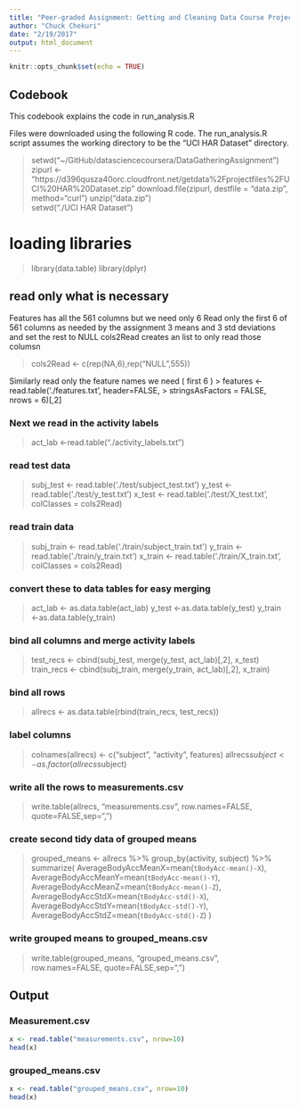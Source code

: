 ```yaml
---
title: "Peer-graded Assignment: Getting and Cleaning Data Course Project"
author: "Chuck Chekuri"
date: "2/19/2017"
output: html_document
---
```


```r
knitr::opts_chunk$set(echo = TRUE)
```

## Codebook

This codebook explains the code in run_analysis.R

Files were downloaded using the following R code.
The run_analysis.R script assumes the working directory to 
be the "UCI HAR Dataset" directory.

> setwd("~/GitHub/datasciencecoursera/DataGatheringAssignment")
> zipurl <- "https://d396qusza40orc.cloudfront.net/getdata%2Fprojectfiles%2FUCI%20HAR%20Dataset.zip"
> download.file(zipurl, destfile = "data.zip", method="curl")
> unzip("data.zip")    
> setwd("./UCI HAR Dataset")


# loading libraries
> library(data.table)
> library(dplyr)

## read only what is necessary
Features has all the 561 columns but we need only 6
Read only the first 6 of 561 columns as needed by the assignment
 3 means and 3 std deviations and set the rest to NULL
cols2Read creates an list to only read those columsn

> cols2Read <- c(rep(NA,6),rep("NULL",555))

Similarly read only the feature names we need ( first 6 )
> features <- read.table('./features.txt', header=FALSE, 
>		       stringsAsFactors = FALSE, nrows = 6)[,2]

### Next we read in the activity labels
> act_lab <-read.table("./activity_labels.txt")

### read test data 
> subj_test <- read.table('./test/subject_test.txt')
> y_test <- read.table('./test/y_test.txt')
> x_test <- read.table('./test/X_test.txt', colClasses = cols2Read)

### read train data
> subj_train <- read.table('./train/subject_train.txt')
> y_train <- read.table('./train/y_train.txt')
> x_train <- read.table('./train/X_train.txt', colClasses = cols2Read)

### convert these to data tables for easy merging
> act_lab <- as.data.table(act_lab)
> y_test <-as.data.table(y_test)
> y_train <-as.data.table(y_train)

### bind all columns and merge activity labels
> test_recs <- cbind(subj_test, merge(y_test, act_lab)[,2], x_test)
> train_recs <- cbind(subj_train, merge(y_train, act_lab)[,2], x_train)

### bind all rows 
> allrecs <- as.data.table(rbind(train_recs, test_recs))

### label columns
> colnames(allrecs) <- c("subject", "activity", features)
> allrecs$subject <- as.factor(allrecs$subject)

### write all the rows to measurements.csv
> write.table(allrecs, "measurements.csv", row.names=FALSE, quote=FALSE,sep=",")

### create second tidy data of grouped means
> grouped_means <- allrecs %>% 
>   group_by(activity, subject) %>% 
>   summarize( 
>   	AverageBodyAccMeanX=mean(`tBodyAcc-mean()-X`),
>   	AverageBodyAccMeanY=mean(`tBodyAcc-mean()-Y`),
>   	AverageBodyAccMeanZ=mean(`tBodyAcc-mean()-Z`),
>  	AverageBodyAccStdX=mean(`tBodyAcc-std()-X`),
>   	AverageBodyAccStdY=mean(`tBodyAcc-std()-Y`),
>   	AverageBodyAccStdZ=mean(`tBodyAcc-std()-Z`)
>   	)

### write grouped means to grouped_means.csv
> write.table(grouped_means, "grouped_means.csv", row.names=FALSE, quote=FALSE,sep=",")

## Output
### Measurement.csv
```r
x <- read.table("measurements.csv", nrow=10)
head(x)
```
### grouped_means.csv
```r
x <- read.table("grouped_means.csv", nrow=10)
head(x)
```
